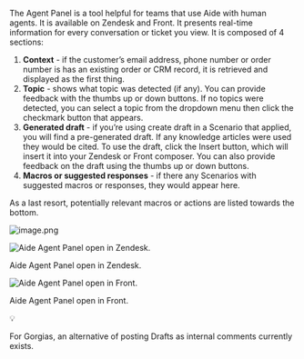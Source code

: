 The Agent Panel is a tool helpful for teams that use Aide with human agents. It is available on Zendesk and Front. It presents real-time information for every conversation or ticket you view. It is composed of 4 sections:

1. **Context** - if the customer’s email address, phone number or order number is has an existing order or CRM record, it is retrieved and displayed as the first thing.
2. **Topic** - shows what topic was detected (if any). You can provide feedback with the thumbs up or down buttons. If no topics were detected, you can select a topic from the dropdown menu then click the checkmark button that appears.
3. **Generated draft** - if you’re using create draft in a Scenario that applied, you will find a pre-generated draft. If any knowledge articles were used they would be cited. To use the draft, click the Insert button, which will insert it into your Zendesk or Front composer. You can also provide feedback on the draft using the thumbs up or down buttons.
4. **Macros or suggested responses** - if there any Scenarios with suggested macros or responses, they would appear here.

As a last resort, potentially relevant macros or actions are listed towards the bottom.

![image.png](/images/image%2040.png)

![Aide Agent Panel open in Zendesk.](/images/image%2041.png)

Aide Agent Panel open in Zendesk.

![Aide Agent Panel open in Front.](/images/image%2042.png)

Aide Agent Panel open in Front.

<aside>
💡

For Gorgias, an alternative of posting Drafts as internal comments currently exists.

</aside>
